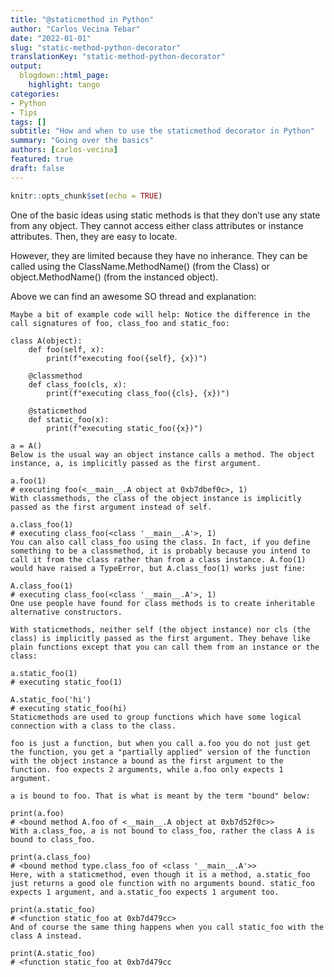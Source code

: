 ```yaml
---
title: "@staticmethod in Python"
author: "Carlos Vecina Tebar"
date: "2022-01-01"
slug: "static-method-python-decorator"
translationKey: "static-method-python-decorator"
output:
  blogdown::html_page:
    highlight: tango
categories:
- Python
- Tips
tags: []
subtitle: "How and when to use the staticmethod decorator in Python"
summary: "Going over the basics"
authors: [carlos-vecina]
featured: true
draft: false
---
```


```r
knitr::opts_chunk$set(echo = TRUE)
```

One of the basic ideas using static methods is that they don't use any state from any object. They cannot access either class attributes or instance attributes. Then, they are easy to locate. 

However, they are limited because they have no inherance. They can be called using the ClassName.MethodName() (from the Class) or object.MethodName() (from the instanced object).

Above we can find an awesome SO thread and explanation:

```
Maybe a bit of example code will help: Notice the difference in the call signatures of foo, class_foo and static_foo:

class A(object):
    def foo(self, x):
        print(f"executing foo({self}, {x})")

    @classmethod
    def class_foo(cls, x):
        print(f"executing class_foo({cls}, {x})")

    @staticmethod
    def static_foo(x):
        print(f"executing static_foo({x})")

a = A()
Below is the usual way an object instance calls a method. The object instance, a, is implicitly passed as the first argument.

a.foo(1)
# executing foo(<__main__.A object at 0xb7dbef0c>, 1)
With classmethods, the class of the object instance is implicitly passed as the first argument instead of self.

a.class_foo(1)
# executing class_foo(<class '__main__.A'>, 1)
You can also call class_foo using the class. In fact, if you define something to be a classmethod, it is probably because you intend to call it from the class rather than from a class instance. A.foo(1) would have raised a TypeError, but A.class_foo(1) works just fine:

A.class_foo(1)
# executing class_foo(<class '__main__.A'>, 1)
One use people have found for class methods is to create inheritable alternative constructors.

With staticmethods, neither self (the object instance) nor cls (the class) is implicitly passed as the first argument. They behave like plain functions except that you can call them from an instance or the class:

a.static_foo(1)
# executing static_foo(1)

A.static_foo('hi')
# executing static_foo(hi)
Staticmethods are used to group functions which have some logical connection with a class to the class.

foo is just a function, but when you call a.foo you do not just get the function, you get a "partially applied" version of the function with the object instance a bound as the first argument to the function. foo expects 2 arguments, while a.foo only expects 1 argument.

a is bound to foo. That is what is meant by the term "bound" below:

print(a.foo)
# <bound method A.foo of <__main__.A object at 0xb7d52f0c>>
With a.class_foo, a is not bound to class_foo, rather the class A is bound to class_foo.

print(a.class_foo)
# <bound method type.class_foo of <class '__main__.A'>>
Here, with a staticmethod, even though it is a method, a.static_foo just returns a good ole function with no arguments bound. static_foo expects 1 argument, and a.static_foo expects 1 argument too.

print(a.static_foo)
# <function static_foo at 0xb7d479cc>
And of course the same thing happens when you call static_foo with the class A instead.

print(A.static_foo)
# <function static_foo at 0xb7d479cc
```